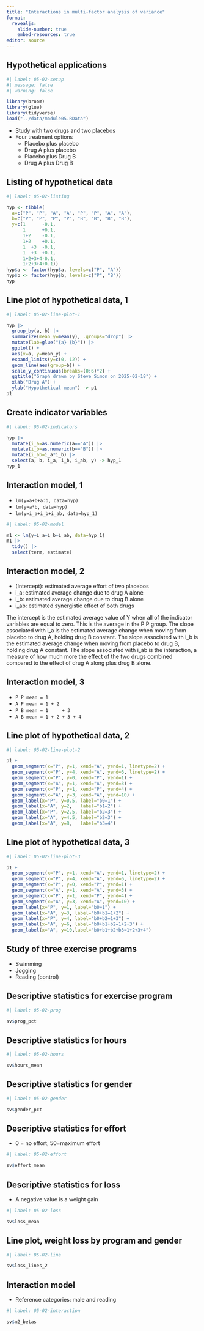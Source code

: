 ```yaml
---
title: "Interactions in multi-factor analysis of variance"
format: 
  revealjs:
    slide-number: true
    embed-resources: true
editor: source
---
```


## Hypothetical applications

```r
#| label: 05-02-setup
#| message: false
#| warning: false

library(broom)
library(glue)
library(tidyverse)
load("../data/module05.RData")
```

-   Study with two drugs and two placebos
-   Four treatment options
    -   Placebo plus placebo
    -   Drug A plus placebo
    -   Placebo plus Drug B
    -   Drug A plus Drug B
    
## Listing of hypothetical data

```r
#| label: 05-02-listing

hyp <- tibble(
  a=c("P", "P", "A", "A", "P", "P", "A", "A"),
  b=c("P", "P", "P", "P", "B", "B", "B", "B"),
  y=c(1      -0.1,
      1      +0.1, 
      1+2    -0.1,
      1+2    +0.1, 
      1  +3  -0.1,
      1  +3  +0.1,
      1+2+3+4-0.1,
      1+2+3+4+0.1))
hyp$a <- factor(hyp$a, levels=c("P", "A"))
hyp$b <- factor(hyp$b, levels=c("P", "B"))
hyp
```

## Line plot of hypothetical data, 1

```r
#| label: 05-02-line-plot-1

hyp |>
  group_by(a, b) |>
  summarize(mean_y=mean(y), .groups="drop") |>
  mutate(lab=glue("{a} {b}")) |>
  ggplot() +
  aes(x=a, y=mean_y) +
  expand_limits(y=c(0, 12)) +
  geom_line(aes(group=b)) +
  scale_y_continuous(breaks=(0:6)*2) +
  ggtitle("Graph drawn by Steve Simon on 2025-02-18") +
  xlab("Drug A") +
  ylab("Hypothetical mean") -> p1
p1
```

## Create indicator variables

```r
#| label: 05-02-indicators

hyp |>
  mutate(i_a=as.numeric(a=="A")) |>
  mutate(i_b=as.numeric(b=="B")) |>
  mutate(i_ab=i_a*i_b) |>
  select(a, b, i_a, i_b, i_ab, y) -> hyp_1
hyp_1
```

## Interaction model, 1

-   `lm(y=a+b+a:b, data=hyp)`
-   `lm(y=a*b, data=hyp)`
-   `lm(y=i_a+i_b+i_ab, data=hyp_1)`

```r
#| label: 05-02-model

m1 <- lm(y~i_a+i_b+i_ab, data=hyp_1)
m1 |>
  tidy() |>
  select(term, estimate)
```

## Interaction model, 2

-   (Intercept): estimated average effort of two placebos
-   i_a: estimated average change due to drug A alone
-   i_b: estimated average change due to drug B alone
-   i_ab: estimated synergistic effect of both drugs

::: notes

The intercept is the estimated average value of Y when all of the indicator variables are equal to zero. This is the average in the P P group. The slope associated with i_a is the estimated average change when moving from placebo to drug A, holding drug B constant. The slope associated with i_b is the estimated average change when moving from placebo to drug B, holding drug A constant. The slope associated with i_ab is the interaction, a measure of how much more the effect of the two drugs combined compared to the effect of drug A along plus drug B alone.

:::

## Interaction model, 3

-   `P P mean = 1`
-   `A P mean = 1 + 2`
-   `P B mean = 1     + 3`
-   `A B mean = 1 + 2 + 3 + 4`

## Line plot of hypothetical data, 2

```r
#| label: 05-02-line-plot-2

p1 +
  geom_segment(x="P", y=1, xend="A", yend=1, linetype=2) +
  geom_segment(x="P", y=4, xend="A", yend=6, linetype=2) +
  geom_segment(x="P", y=0, xend="P", yend=1) +
  geom_segment(x="A", y=1, xend="A", yend=3) +
  geom_segment(x="P", y=1, xend="P", yend=4) +
  geom_segment(x="A", y=3, xend="A", yend=10) +
  geom_label(x="P", y=0.5, label="b0=1") +
  geom_label(x="A", y=2,   label="b1=2") +
  geom_label(x="P", y=2.5, label="b2=3") +
  geom_label(x="A", y=4.5, label="b2=3") +
  geom_label(x="A", y=8,   label="b3=4")
```

## Line plot of hypothetical data, 3

```r
#| label: 05-02-line-plot-3

p1 +
  geom_segment(x="P", y=1, xend="A", yend=1, linetype=2) +
  geom_segment(x="P", y=4, xend="A", yend=6, linetype=2) +
  geom_segment(x="P", y=0, xend="P", yend=1) +
  geom_segment(x="A", y=1, xend="A", yend=3) +
  geom_segment(x="P", y=1, xend="P", yend=4) +
  geom_segment(x="A", y=3, xend="A", yend=10) +
  geom_label(x="P", y=1, label="b0=1") +
  geom_label(x="A", y=3, label="b0+b1=1+2") +
  geom_label(x="P", y=4, label="b0+b2=1+3") +
  geom_label(x="A", y=6, label="b0+b1+b2=1+2+3") +
  geom_label(x="A", y=10,label="b0+b1+b2+b3=1+2+3+4")
```

## Study of three exercise programs

-   Swimming
-   Jogging
-   Reading (control)

## Descriptive statistics for exercise program

```r
#| label: 05-02-prog

sv$prog_pct
```

## Descriptive statistics for hours

```r
#| label: 05-02-hours

sv$hours_mean
```

## Descriptive statistics for gender

```r
#| label: 05-02-gender

sv$gender_pct
```

## Descriptive statistics for effort 

-   0 = no effort, 50=maximum effort

```r
#| label: 05-02-effort

sv$effort_mean
```

## Descriptive statistics for loss

-   A negative value is a weight gain

```r
#| label: 05-02-loss

sv$loss_mean
```

## Line plot, weight loss by program and gender

```r
#| label: 05-02-line

sv$loss_lines_2
```

## Interaction model

-   Reference categories: male and reading

```r
#| label: 05-02-interaction

sv$m2_betas
```
